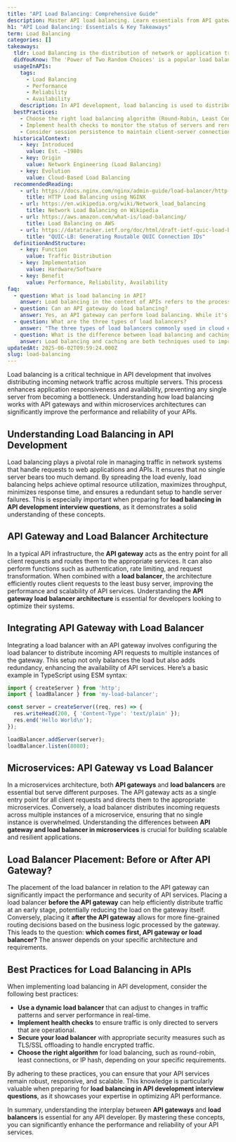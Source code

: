 ```yaml
---
title: "API Load Balancing: Comprehensive Guide"
description: Master API load balancing. Learn essentials from API gateway and load balancer architecture. Start now.
h1: "API Load Balancing: Essentials & Key Takeaways"
term: Load Balancing
categories: []
takeaways:
  tldr: Load Balancing is the distribution of network or application traffic across multiple servers to optimize performance, reliability, and availability.
  didYouKnow: The 'Power of Two Random Choices' is a popular load balancing algorithm that selects the least filled server out of two random choices, approximating the ideal algorithm of scanning all servers and placing the load on the least filled one.
  usageInAPIs:
    tags:
      - Load Balancing
      - Performance
      - Reliability
      - Availability
    description: In API development, load balancing is used to distribute incoming API requests across multiple servers, ensuring high availability and responsiveness. It optimizes resource utilization, preventing any single server from becoming a bottleneck. Load balancing also provides fault tolerance by rerouting traffic in case of server failures.
  bestPractices:
    - Choose the right load balancing algorithm (Round-Robin, Least Connection, IP Hash, etc.) based on your application's needs and traffic patterns.
    - Implement health checks to monitor the status of servers and reroute traffic in case of server failures.
    - Consider session persistence to maintain client-server connections and improve performance.
  historicalContext:
    - key: Introduced
      value: Est. ~1980s
    - key: Origin
      value: Network Engineering (Load Balancing)
    - key: Evolution
      value: Cloud-Based Load Balancing
  recommendedReading:
    - url: https://docs.nginx.com/nginx/admin-guide/load-balancer/http-load-balancer/
      title: HTTP Load Balancing using NGINX
    - url: https://en.wikipedia.org/wiki/Network_load_balancing
      title: Network Load Balancing on Wikipedia
    - url: https://aws.amazon.com/what-is/load-balancing/
      title: Load Balancing on AWS
    - url: https://datatracker.ietf.org/doc/html/draft-ietf-quic-load-balancers
      title: "QUIC-LB: Generating Routable QUIC Connection IDs"
  definitionAndStructure:
    - key: Function
      value: Traffic Distribution
    - key: Implementation
      value: Hardware/Software
    - key: Benefit
      value: Performance, Reliability, Availability
faq:
  - question: What is load balancing in API?
    answer: Load balancing in the context of APIs refers to the process of distributing incoming API requests across multiple servers. This is done to optimize system performance, prevent any single server from becoming a bottleneck, and ensure high availability and reliability. A load balancer sits between client applications and the server cluster, intelligently routing requests based on factors like server health, current load, and response times. This helps in maintaining a smooth and responsive API service, even under heavy traffic.
  - question: Can an API gateway do load balancing?
    answer: Yes, an API gateway can perform load balancing. While it's not a direct replacement for a dedicated load balancer, an API gateway can distribute incoming requests across multiple backend servers. It can also perform active and passive health checks to assess server availability and performance. This means that if a server is underperforming or unavailable, the API gateway can redirect traffic to healthier servers. However, it's important to note that an API gateway also provides additional functionalities like authentication, rate limiting, and protocol translation.
  - question: What are the three types of load balancers?
    answer: "The three types of load balancers commonly used in cloud environments are: 1) Application Load Balancer (ALB): This type operates at the application layer (Layer 7 of the OSI model) and makes routing decisions based on content of the request. 2) Network Load Balancer (NLB): This operates at the transport layer (Layer 4 of the OSI model) and makes routing decisions based on IP address and port. 3) Gateway Load Balancer (GLB): This is designed to distribute traffic across multiple network appliances, such as firewalls or intrusion detection systems. Each type of load balancer is designed to handle different types of workloads and use cases."
  - question: What is the difference between load balancing and caching?
    answer: Load balancing and caching are both techniques used to improve system performance, but they serve different purposes. Load balancing is about distributing incoming network traffic or API requests across multiple servers to ensure no single server becomes overloaded. This helps to optimize system performance and ensure high availability. On the other hand, caching is a technique used to store frequently accessed data in a 'cache' close to the client. This reduces the need for repeated database queries or network requests, thereby reducing network traffic and improving response times. While both can enhance system performance, they address different aspects of system optimization.
updatedAt: 2025-06-02T09:59:24.000Z
slug: load-balancing
---
```


Load balancing is a critical technique in API development that involves distributing incoming network traffic across multiple servers. This process enhances application responsiveness and availability, preventing any single server from becoming a bottleneck. Understanding how load balancing works with API gateways and within microservices architectures can significantly improve the performance and reliability of your APIs.

## Understanding Load Balancing in API Development

Load balancing plays a pivotal role in managing traffic in network systems that handle requests to web applications and APIs. It ensures that no single server bears too much demand. By spreading the load evenly, load balancing helps achieve optimal resource utilization, maximizes throughput, minimizes response time, and ensures a redundant setup to handle server failures. This is especially important when preparing for **load balancing in API development interview questions**, as it demonstrates a solid understanding of these concepts.

## API Gateway and Load Balancer Architecture

In a typical API infrastructure, the **API gateway** acts as the entry point for all client requests and routes them to the appropriate services. It can also perform functions such as authentication, rate limiting, and request transformation. When combined with a **load balancer**, the architecture efficiently routes client requests to the least busy server, improving the performance and scalability of API services. Understanding the **API gateway load balancer architecture** is essential for developers looking to optimize their systems.

## Integrating API Gateway with Load Balancer

Integrating a load balancer with an API gateway involves configuring the load balancer to distribute incoming API requests to multiple instances of the gateway. This setup not only balances the load but also adds redundancy, enhancing the availability of API services. Here’s a basic example in TypeScript using ESM syntax:

```typescript
import { createServer } from 'http';
import { loadBalancer } from 'my-load-balancer';

const server = createServer((req, res) => {
  res.writeHead(200, { 'Content-Type': 'text/plain' });
  res.end('Hello World\n');
});

loadBalancer.addServer(server);
loadBalancer.listen(8080);
```

## Microservices: API Gateway vs Load Balancer

In a microservices architecture, both **API gateways** and **load balancers** are essential but serve different purposes. The API gateway acts as a single entry point for all client requests and directs them to the appropriate microservices. Conversely, a load balancer distributes incoming requests across multiple instances of a microservice, ensuring that no single instance is overwhelmed. Understanding the differences between **API gateway and load balancer in microservices** is crucial for building scalable and resilient applications.

## Load Balancer Placement: Before or After API Gateway?

The placement of the load balancer in relation to the API gateway can significantly impact the performance and security of API services. Placing a load balancer **before the API gateway** can help efficiently distribute traffic at an early stage, potentially reducing the load on the gateway itself. Conversely, placing it **after the API gateway** allows for more fine-grained routing decisions based on the business logic processed by the gateway. This leads to the question: **which comes first, API gateway or load balancer?** The answer depends on your specific architecture and requirements.

## Best Practices for Load Balancing in APIs

When implementing load balancing in API development, consider the following best practices:

- **Use a dynamic load balancer** that can adjust to changes in traffic patterns and server performance in real-time.
- **Implement health checks** to ensure traffic is only directed to servers that are operational.
- **Secure your load balancer** with appropriate security measures such as TLS/SSL offloading to handle encrypted traffic.
- **Choose the right algorithm** for load balancing, such as round-robin, least connections, or IP hash, depending on your specific requirements.

By adhering to these practices, you can ensure that your API services remain robust, responsive, and scalable. This knowledge is particularly valuable when preparing for **load balancing in API development interview questions**, as it showcases your expertise in optimizing API performance.

In summary, understanding the interplay between **API gateways** and **load balancers** is essential for any API developer. By mastering these concepts, you can significantly enhance the performance and reliability of your API services.